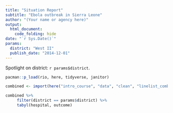 ```yaml
---
title: "Situation Report"
subtitle: "Ebola outbreak in Sierra Leone"
author: "(Your name or agency here)"
output: 
  html_document:
    code_folding: hide
date: "`r Sys.Date()`"
params:
  district: "West II"
  publish_date: "2014-12-01"
---
```


Spotlight on district: `r params$district`.  

```r
pacman::p_load(rio, here, tidyverse, janitor)

combined <- import(here("intro_course", "data", "clean", "linelist_combined_20141201.rds"))

combined %>% 
     filter(district == params$district) %>% 
     tabyl(hospital, outcome)
```

